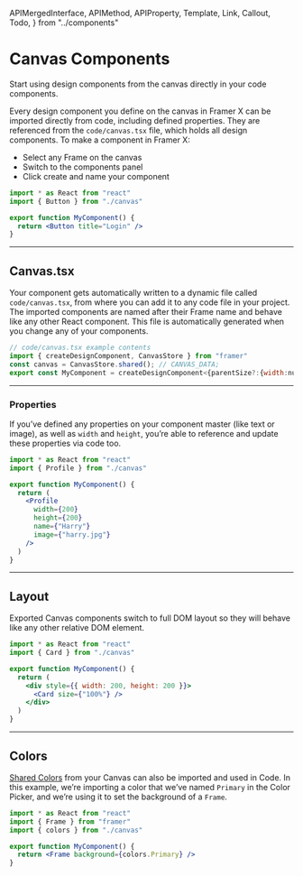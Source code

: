 <!-- 👋 Editing this file? Need help? → https://github.com/framer/api-docs/blob/master/CONTRIBUTING.md -->

  APIMergedInterface,
  APIMethod,
  APIProperty,
  Template,
  Link,
  Callout,
  Todo,
} from "../components"


# Canvas Components

<span className="lead">
  Start using design components from the canvas directly in
  your code components.
</span>

<div>

Every design component you define on the canvas in Framer X can be imported directly from code, including defined properties. They are referenced from the `code/canvas.tsx` file, which holds all design components. To make a component in Framer X:

- Select any Frame on the canvas
- Switch to the components panel
- Click create and name your component

</div>

```jsx
import * as React from "react"
import { Button } from "./canvas"

export function MyComponent() {
  return <Button title="Login" />
}
```

---

## Canvas.tsx

Your component gets automatically written to a dynamic file called `code/canvas.tsx`, from where you can add it to any code file in your project. The imported components are named after their Frame name and behave like any other React component. This file is automatically generated when you change any of your components.

```jsx
// code/canvas.tsx example contents
import { createDesignComponent, CanvasStore } from "framer"
const canvas = CanvasStore.shared(); // CANVAS_DATA;
export const MyComponent = createDesignComponent<{parentSize?:{width:number|string,height:number|string},width?:number|string,height?:number|string}>(canvas, "id_wOcClzQbT", {}, 200,200);
```

---

### Properties

If you’ve defined any properties on your component master (like text or image), as well as `width` and `height`, you’re able to reference and update these properties via code too.

```jsx
import * as React from "react"
import { Profile } from "./canvas"

export function MyComponent() {
  return (
    <Profile
      width={200}
      height={200}
      name={"Harry"}
      image={"harry.jpg"}
    />
  )
}
```

---

## Layout

Exported Canvas components switch to full DOM layout so they will behave like any other relative DOM element.

```jsx
import * as React from "react"
import { Card } from "./canvas"

export function MyComponent() {
  return (
    <div style={{ width: 200, height: 200 }}>
      <Card size={"100%"} />
    </div>
  )
}
```

---

## Colors

[Shared Colors](http://framer.com/docs/shared-colors) from your Canvas can also be imported and used in Code. In this example, we’re importing a color that we’ve named `Primary` in the Color Picker, and we’re using it to set the background of a `Frame`.

```jsx
import * as React from "react"
import { Frame } from "framer"
import { colors } from "./canvas"

export function MyComponent() {
  return <Frame background={colors.Primary} />
}
```
